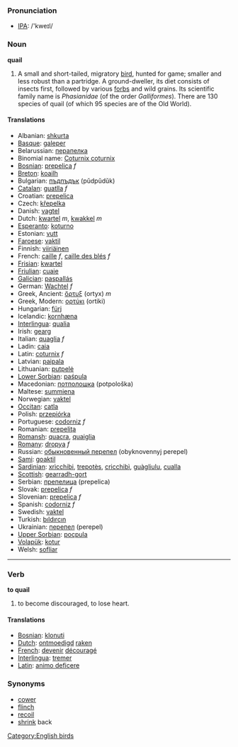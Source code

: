 === Pronunciation ===
*[[w:IPA|IPA]]: /'kweɪl/

=== Noun ===

'''quail'''

# A small and short-tailed, migratory [[bird]], hunted for game; smaller and less robust than a partridge. A ground-dweller, its diet consists of insects first, followed by various [[forb]]s and wild grains.  Its scientific family name is ''Phasianidae'' (of the order ''Galliformes''). There are 130 species of quail (of which 95 species are of the Old World).

==== Translations ====
*Albanian: [[shkurta]]
*[[Basque]]: [[galeper]]
*Belarussian: [[перапелка]]
*Binomial name: [[Coturnix coturnix]] '' ''
*[[Bosnian]]: [[prepelica]] ''f''
*[[Breton]]: [[koailh]]
*Bulgarian: [[пъдпъдък]] (pŭdpŭdŭk)
*[[Catalan]]: [[guatlla]] ''f''
*Croatian: [[prepelica]]
*Czech: [[křepelka]]
*Danish: [[vagtel]]
*Dutch: [[kwartel]] ''m'', [[kwakkel]] ''m''
*[[Esperanto]]: [[koturno]]
*Estonian: [[vutt]]
*[[Faroese]]: [[vaktil]]
*Finnish: [[viiriäinen]]
*French: [[caille]] ''f'', [[caille des blés]] ''f''
*[[Frisian]]: [[kwartel]]
*[[Friulian]]: [[cuaie]]
*[[Galician]]: [[paspallás]]
*German: [[Wachtel]] ''f''
*Greek, Ancient: [[ὄρτυξ]] (ortyx) ''m''
*Greek, Modern: [[ορτύκι]] (ortiki) '' ''
*Hungarian: [[fürj]]
*Icelandic: [[kornhæna]]
*[[Interlingua]]: [[qualia]]
*Irish: [[gearg]]
*Italian: [[quaglia]] ''f''
*Ladin: [[caia]]
*Latin: [[coturnix]] ''f''
*Latvian: [[paipala]]
*Lithuanian: [[putpelė]]
*[[Lower Sorbian]]: [[paśpula]]
*Macedonian: [[потполошка]] (potpološka)
*Maltese: [[summiena]]
*Norwegian: [[vaktel]]
*[[Occitan]]: [[catla]]
*Polish: [[przepiórka]] '' ''
*Portuguese: [[codorniz]] ''f''
*Romanian: [[prepeliţa]]
*[[Romansh]]: [[quacra]], [[quaiglia]]
*[[Romany]]: [[dropya]] ''f''
*Russian: [[обыкновенный перепел]] (obyknovennyj perepel) '' ''
*[[Sami]]: [[goaktil]]
*[[Sardinian]]: [[xrìcchibi]], [[trepotès]], [[cricchibì]], [[guàgliulu]], [[cualla]]
*[[Scottish]]: [[gearradh-gort]]
*Serbian: [[препелица]] (prepelica)
*Slovak: [[prepelica]] ''f''
*Slovenian: [[prepelica]] ''f''
*Spanish: [[codorniz]] ''f''
*Swedish: [[vaktel]]
*Turkish: [[bıldırcın]]
*Ukrainian: [[перепел]] (perepel)
*[[Upper Sorbian]]: [[pocpula]]
*[[Volapük]]: [[kotur]]
*Welsh: [[sofliar]]

----

=== Verb  ===

'''to quail'''

# to become discouraged, to lose heart.

==== Translations ====
*[[Bosnian]]: [[klonuti]]
*[[Dutch]]: [[ontmoedigd]] [[raken]]
*[[French]]: [[devenir]] [[découragé]]
*[[Interlingua]]: [[tremer]]
*[[Latin]]: [[animo deficere]]

=== Synonyms ===
*[[cower]]
*[[flinch]]
*[[recoil]]
*[[shrink]] back

[[Category:English birds]]